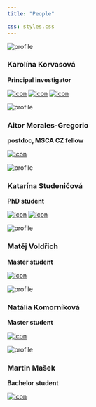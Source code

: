 ```yaml
---
title: "People"

css: styles.css
---
```


::: {.grid}

::: {.g-col-3}

![profile](KK_Aachen.jpg)\

:::

::: {.g-col-8}

### Karolína Korvasová
**Principal investigator**\

[![icon](at_logo.png)](mailto:karolina.korvasova@matfyz.cuni.cz) 
[![icon](github_logo.png)](https://github.com/kkorvasova)
[![icon](scholar_logo.png)](https://scholar.google.com/citations?hl=en&user=UPz8zo0AAAAJ)

:::

:::


::: {.grid}

::: {.g-col-3}

![profile](Aitor.png)\
:::

::: {.g-col-8}

### Aitor Morales-Gregorio
**postdoc, MSCA CZ fellow**\

[![icon](at_logo.png)](mailto:morales-gregorio@ksvi.mff.cuni.cz)\

:::

:::


::: {.grid}

::: {.g-col-3}

![profile](Katarina_whiteboard_sq.jpg)\

:::

::: {.g-col-8}

### Katarína Studeničová
**PhD student**\

[![icon](at_logo.png)](mailto:katarina.studenicova@matfyz.cuni.cz) 
[![icon](github_logo.png)](https://github.com/studekat)

:::

:::


::: {.grid}

::: {.g-col-3}

![profile](matej_voldrich.jpg)\

:::

::: {.g-col-8}

### Matěj Voldřich
**Master student**\

[![icon](at_logo.png)](mailto:voldrim3@natur.cuni.cz)\ 

:::

:::


::: {.grid}

::: {.g-col-3}

![profile](Natalia.jpeg)\
:::

::: {.g-col-8}

### Natália Komorníková
**Master student**\

[![icon](at_logo.png)](mailto:natalia.komornikova@natur.cuni.cz)\ 


:::

:::


::: {.grid}

::: {.g-col-3}

![profile](Martin_small.jpg)\

:::

::: {.g-col-8}

### Martin Mašek
**Bachelor student**\

[![icon](at_logo.png)](mailto:masekm11@fjfi.cvut.cz)\ 

:::

:::



